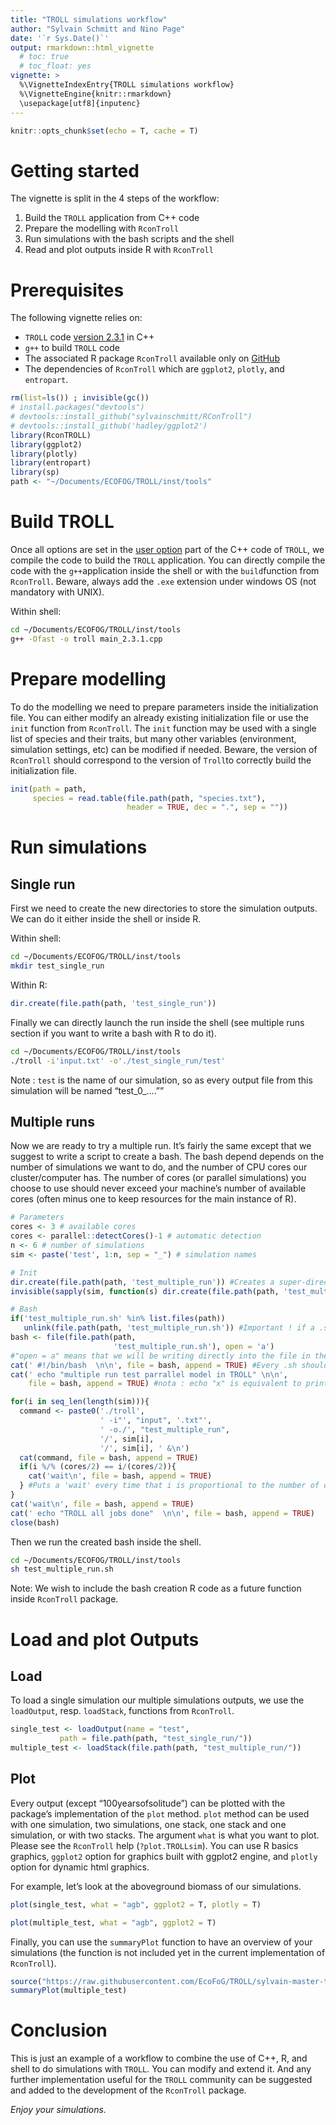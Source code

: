 ```yaml
---
title: "TROLL simulations workflow"
author: "Sylvain Schmitt and Nino Page"
date: '`r Sys.Date()`'
output: rmarkdown::html_vignette
  # toc: true
  # toc_float: yes
vignette: >
  %\VignetteIndexEntry{TROLL simulations workflow}
  %\VignetteEngine{knitr::rmarkdown}
  \usepackage[utf8]{inputenc}
---
```


```r
knitr::opts_chunk$set(echo = T, cache = T)
```

# Getting started

The vignette is split in the 4 steps of the workflow:

1. Build the `TROLL` application from C++ code
1. Prepare the modelling with `RconTroll`
1. Run simulations with the bash scripts and the shell
1. Read and plot outputs inside R with `RconTroll`

# Prerequisites

The following vignette relies on:

* `TROLL` code [version 2.3.1](https://github.com/TROLL-code/TROLL) in C++
* `g++` to build `TROLL` code
* The associated R package `RconTroll` available only on [GitHub](https://github.com/sylvainschmitt/RconTroll)
* The dependencies of `RconTroll` which are `ggplot2`, `plotly`, and `entropart`.

```r
rm(list=ls()) ; invisible(gc())
# install.packages("devtools")
# devtools::install_github("sylvainschmitt/RConTroll")
# devtools::install_github('hadley/ggplot2')
library(RconTROLL)
library(ggplot2)
library(plotly)
library(entropart)
library(sp)
path <- "~/Documents/ECOFOG/TROLL/inst/tools"
```

# Build TROLL

Once all options are set in the [user option](https://github.com/TROLL-code/TROLL/blob/cd263e58a0f4ef5b861fb9f64000ca9c259c49fc/main_v2.3.2.cpp#L89) part of the C++ code of `TROLL`, we compile the code to build the `TROLL` application. You can directly compile the code with the `g++`application inside the shell or with the `build`function from `RconTroll`. Beware, always add the `.exe` extension under windows OS (not mandatory with UNIX).

Within shell:
```bash
cd ~/Documents/ECOFOG/TROLL/inst/tools
g++ -Ofast -o troll main_2.3.1.cpp
```

# Prepare modelling

To do the modelling we need to prepare parameters inside the initialization file. You can either modify an already existing initialization file or use the `init` function from `RconTroll`. The `init` function may be used with a single list of species and their traits, but many other variables (environment, simulation settings, etc) can be modified if needed. Beware, the version of `RconTroll` should correspond to the version of `Troll`to correctly build the initialization file.

```r
init(path = path,
     species = read.table(file.path(path, "species.txt"), 
                          header = TRUE, dec = ".", sep = ""))
```

# Run simulations

## Single run

First we need to create the new directories to store the simulation outputs. We can do it either inside the shell or inside R.

Within shell:
```bash
cd ~/Documents/ECOFOG/TROLL/inst/tools
mkdir test_single_run
```

Within R:
```r
dir.create(file.path(path, 'test_single_run'))
```

Finally we can directly launch the run inside the shell (see multiple runs section if you want to write a bash with R to do it).

```bash
cd ~/Documents/ECOFOG/TROLL/inst/tools
./troll -i'input.txt' -o'./test_single_run/test'
```

Note : `test` is the name of our simulation, so as every output file from this simulation will be named "test_0_....""

## Multiple runs

Now we are ready to try a multiple run. It's fairly the same except that we suggest to write a script to create a bash. The bash depend depends on the number of simulations we want to do, and the number of CPU cores our cluster/computer has. The number of cores (or parallel simulations) you choose to use should never exceed your machine's number of available cores (often minus one to keep resources for the main instance of R).

```r
# Parameters
cores <- 3 # available cores
cores <- parallel::detectCores()-1 # automatic detection
n <- 6 # number of simulations
sim <- paste('test', 1:n, sep = "_") # simulation names

# Init
dir.create(file.path(path, 'test_multiple_run')) #Creates a super-directory that will contain the simulations stack.
invisible(sapply(sim, function(s) dir.create(file.path(path, 'test_multiple_run/', s)))) #Creates sub-directories, each one named after and containing one simulation's outputs.

# Bash
if('test_multiple_run.sh' %in% list.files(path))
   unlink(file.path(path, 'test_multiple_run.sh')) #Important ! if a .sh file (a bash commands file) already exists with the same name, we need to erase it in order to avoid confusions.
bash <- file(file.path(path,
                       'test_multiple_run.sh'), open = 'a')
#"open = a" means that we will be writing directly into the file in the following lines.
cat(' #!/bin/bash  \n\n', file = bash, append = TRUE) #Every .sh should start wy this line. nota : \n significates "go to following line" in the text.
cat(' echo "multiple run test parrallel model in TROLL" \n\n',
    file = bash, append = TRUE) #nota : echo "x" is equivalent to print in R, or cout in cpp ; append = TRUE is NEVER to be forgotten. It means that the line is added to the file instead of overwriting the existing content.

for(i in seq_len(length(sim))){
  command <- paste0('./troll',
                    ' -i"', "input", '.txt"',
                    ' -o./', "test_multiple_run",
                    '/', sim[i],
                    '/', sim[i], ' &\n')
  cat(command, file = bash, append = TRUE)
  if(i %/% (cores/2) == i/(cores/2)){
    cat('wait\n', file = bash, append = TRUE)
  } #Puts a 'wait' every time that i is proportional to the number of cores you declared upper, in order to wait for your group of simulations to be finished before launching another.
}
cat('wait\n', file = bash, append = TRUE)
cat(' echo "TROLL all jobs done"  \n\n', file = bash, append = TRUE)
close(bash)
```
 
Then we run the created bash inside the shell.

```bash
cd ~/Documents/ECOFOG/TROLL/inst/tools
sh test_multiple_run.sh
```

Note: We wish to include the bash creation R code as a future function inside `RconTroll` package.

# Load and plot Outputs

## Load

To load a single simulation our multiple simulations outputs, we use the `loadOutput`, resp. `loadStack`, functions from `RconTroll`.

```r
single_test <- loadOutput(name = "test",
           path = file.path(path, "test_single_run/"))
multiple_test <- loadStack(file.path(path, "test_multiple_run/"))
```

## Plot

Every output (except "100yearsofsolitude") can be plotted with the package's implementation of the `plot` method. `plot` method can be used with one simulation, two simulations, one stack, one stack and one simulation, or with two stacks. The argument `what` is what you want to plot. Please see the `RconTroll` help (`?plot.TROLLsim`). You can use R basics graphics, `ggplot2` option for graphics built with ggplot2 engine, and `plotly` option for dynamic html graphics.

For example, let's look at the aboveground biomass of our simulations.

```r
plot(single_test, what = "agb", ggplot2 = T, plotly = T)
```

```r
plot(multiple_test, what = "agb", ggplot2 = T)
```

Finally, you can use the `summaryPlot` function to have an overview of your simulations (the function is not included yet in the current implementation of `RconTroll`).

```r
source("https://raw.githubusercontent.com/EcoFoG/TROLL/sylvain-master-thesis/R/summaryPlot.R")
summaryPlot(multiple_test)
```

# Conclusion

This is just an example of a workflow to combine the use of C++, R, and shell to do simulations with `TROLL`. You can modify and extend it. And any further implementation useful for the `TROLL` community can be suggested and added to the development of the `RconTroll` package.

*Enjoy your simulations.*
